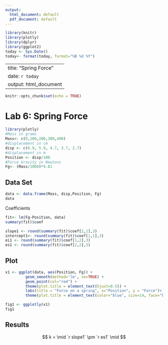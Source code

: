 ```yaml
---
output:
  html_document: default
  pdf_document: default
---
```



```r
library(knitr)
library(plotly)
library(dplyr)
library(ggplot2)
today <- Sys.Date()
today<- format(today, format="%B %d %Y")
```

---
title: "Spring Force"
date: `r today`
output: html_document
---

```r
knitr::opts_chunk$set(echo = TRUE)
```
# Lab 6: Spring Force
```r
library(plotly)
#Mass in grams
Mass<- c(0,100,200,300,400)
#displacement in cm
disp <- c(6.9, 5.9, 4.7, 3.7, 2.7)
#displacement in m
Position <- disp/100
#Force Gravity in Newtons
Fg<- (Mass/1000)*9.81

```
## Data Set
```r
data <- data.frame(Mass, disp,Position, Fg)
data
```

Coefficients 
```r
fit<- lm(Fg~Position, data)
summary(fit)$coef
```

```r

slope1 <- round(summary(fit)$coef[2,1],3)
intercept1<- round(summary(fit)$coef[1,1],3)
ei1 <- round(summary(fit)$coef[1,2],3)
es1 <- round(summary(fit)$coef[2,2],3)
```
## Plot
```r
x1 <- ggplot(data, aes(Position, Fg)) +
         geom_smooth(method='lm', se=TRUE) + 
         geom_point(col="red") +
         theme(plot.title = element_text(hjust=0.5)) +
         labs(title = "Force on a spring", x="Position", y = "Force")+
         theme(plot.title = element_text(color="blue", size=14, face="bold"))

fig1 <- ggplotly(x1)
fig1
```

## Results
$$  k = \mid `r slope1` \pm `r es1` \mid $$
